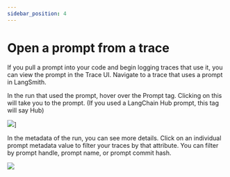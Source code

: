 ```yaml
---
sidebar_position: 4
---
```


# Open a prompt from a trace

If you pull a prompt into your code and begin logging traces that use it, you can view the prompt in the Trace UI.
Navigate to a trace that uses a prompt in LangSmith.

In the run that used the prompt, hover over the Prompt tag. Clicking on this will take you to the prompt. (If you used a LangChain Hub prompt, this tag will say Hub)

![](../static/trace_with_prompt_link.png)]

In the metadata of the run, you can see more details. Click on an individual prompt metadata value to filter your traces by that attribute. You can filter by prompt handle, prompt name, or prompt commit hash.

![](../static/run_metadata.png)